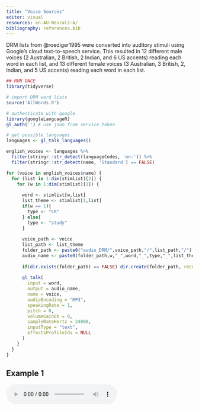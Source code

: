 ```yaml
---
title: "Voice Sources"
editor: visual
resources: en-AU-Neural2-A/
bibliography: references.bib
---
```


DRM lists from @roediger1995 were converted into auditory stimuli using Google's cloud text-to-speech service. This resulted in 12 different male voices (2 Australian, 2 British, 2 Indian, and 6 US accents) reading each word in each list, and 13 different female voices (3 Australian, 3 British, 2, Indian, and 5 US accents) reading each word in each list.

```r

## RUN ONCE
library(tidyverse)

# import DRM word lists
source('AllWords.R')

# authenticate with google
library(googleLanguageR)
gl_auth('') # use json from service token

# get possible languages
languages <- gl_talk_languages()

english_voices <- languages %>%
  filter(stringr::str_detect(languageCodes, 'en-')) %>%
  filter(stringr::str_detect(name, 'Standard') == FALSE)

for (voice in english_voices$name) {
  for (list in 1:dim(stimlist)[2]) {
    for (w in 1:dim(stimlist)[1]) {
      
      word <- stimlist[w,list]
      list_theme <- stimlist[1,list]
      if(w == 1){
        type <- "CR"
      } else{
        type <- "study"
      }
    
      voice_path <- voice
      list_path <- list_theme
      folder_path <- paste0("audio_DRM/",voice_path,"/",list_path,"/")
      audio_name <- paste0(folder_path,w,"_",word,"_",type,"_",list_theme,"_",list,".mp3")
      
      if(dir.exists(folder_path) == FALSE) dir.create(folder_path, recursive = TRUE)
      
      gl_talk(
        input = word,
        output = audio_name,
        name = voice,
        audioEncoding = "MP3",
        speakingRate = 1,
        pitch = 0,
        volumeGainDb = 0,
        sampleRateHertz = 24000,
        inputType = "text",
        effectsProfileIds = NULL
      )
    }
  }
}

```


## Example 1


<audio controls id="listenLive1">
  <source src="en-AU-Neural2-A/anger/1_anger_CR_anger_1.mp3" type="audio/mpeg">
  Your browser does not support the audio element.
</audio>

## Example 2

<audio controls id="listenLive2">
  <source src="en-AU-Neural2-A/anger/10_happy_study_anger_1.mp3" type="audio/mpeg">
  Your browser does not support the audio element.
</audio>

## Example 3

<audio controls id="listenLive3">
  <source src="en-AU-Neural2-A/anger/11_fight_study_anger_1.mp3" type="audio/mpeg">
  Your browser does not support the audio element.
</audio>


